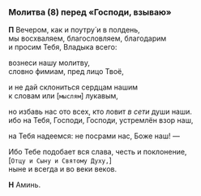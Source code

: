 <span id="molitva8" />

### Молитва (8) перед «Господи, взываю»

**П** Вечером, как и поутру́ и в полдень,  
мы восхваляем, благословляем, благодарим  
и просим Тебя, Владыка всего:

вознеси нашу молитву,  
словно фимиам, пред лицо Твоё,

и не дай склониться сердцам нашим  
к словам или <R>[</R>`мыслям`<R>]</R> лукавым,

но избавь нас ото всех, кто ловит *в сети* души наши.  
ибо на Тебя, Господи, Господи, устремлён взор наш,

на Тебя надеемся: не посрами нас, Боже наш! —

Ибо Тебе подобает вся слава, честь и поклонение,  
<R>[</R>`Отцу и Сыну и Святому Духу,`<R>]</R>  
ныне и всегда и во веки веков.

**Н** Аминь.
